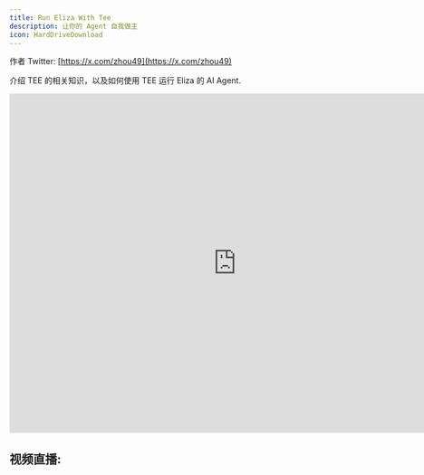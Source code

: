 ```yaml
---
title: Run Eliza With Tee
description: 让你的 Agent 自我做主
icon: HardDriveDownload
---
```


作者 Twitter: [https://x.com/zhou49](https://x.com/zhou49)

介绍 TEE 的相关知识，以及如何使用 TEE 运行 Eliza 的 AI Agent.

<iframe
  src="https://pitch.com/v/tee-and-ai-agents---shelven-g4wd27"
  width="800"
  height="600"
  frameBorder="0"
  loading="lazy"
></iframe>

## 视频直播:

<Youtube src="https://www.youtube.com/embed/cCcTv-wqjgY?si=wyTaCuwwqzuExEqT"></Youtube>
